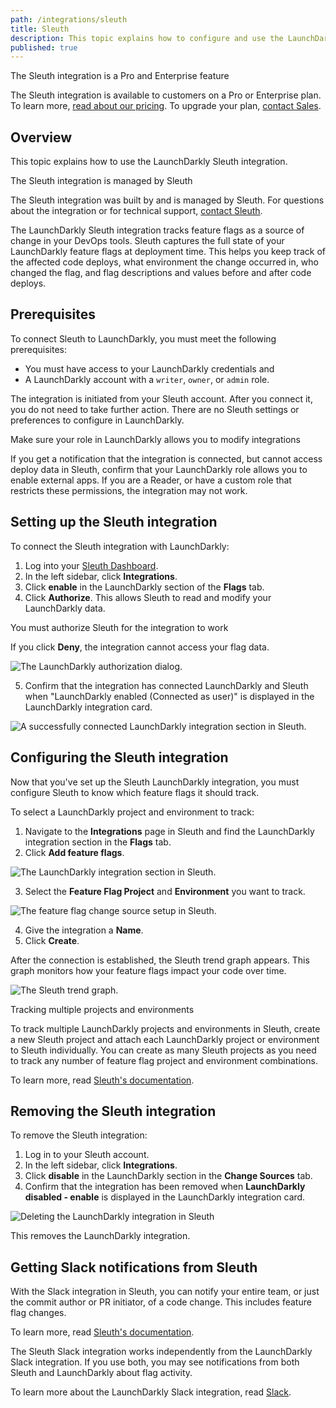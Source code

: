 ```yaml
---
path: /integrations/sleuth
title: Sleuth
description: This topic explains how to configure and use the LaunchDarkly integration to track feature flags as a source of change in Sleuth.
published: true
---
```


<Callout intent="primary">
<CalloutTitle>The Sleuth integration is a Pro and Enterprise feature</CalloutTitle>
<CalloutDescription>

The Sleuth integration is available to customers on a Pro or Enterprise plan. To learn more, [read about our pricing](https://launchdarkly.com/pricing/). To upgrade your plan, [contact Sales](https://launchdarkly.com/contact-sales/).

</CalloutDescription>
</Callout>

## Overview

This topic explains how to use the LaunchDarkly Sleuth integration.

<Callout intent="info">
<CalloutTitle>The Sleuth integration is managed by Sleuth</CalloutTitle>
<CalloutDescription>

The Sleuth integration was built by and is managed by Sleuth. For questions about the integration or for technical support, [contact Sleuth](https://www.sleuth.io/).

</CalloutDescription>
</Callout>

The LaunchDarkly Sleuth integration tracks feature flags as a source of change in your DevOps tools. Sleuth captures the full state of your LaunchDarkly feature flags at deployment time. This helps you keep track of the affected code deploys, what environment the change occurred in, who changed the flag, and flag descriptions and values before and after code deploys.

## Prerequisites

To connect Sleuth to LaunchDarkly, you must meet the following prerequisites:

* You must have access to your LaunchDarkly credentials and
* A LaunchDarkly account with a `writer`, `owner`, or `admin` role.

The integration is initiated from your Sleuth account. After you connect it, you do not need to take further action. There are no Sleuth settings or preferences to configure in LaunchDarkly.

<Callout intent="alert">
<CalloutTitle>Make sure your role in LaunchDarkly allows you to modify integrations</CalloutTitle>
<CalloutDescription>

If you get a notification that the integration is connected, but cannot access deploy data in Sleuth, confirm that your LaunchDarkly role allows you to enable external apps. If you are a Reader, or have a custom role that restricts these permissions, the integration may not work.

</CalloutDescription>
</Callout>

## Setting up the Sleuth integration

To connect the Sleuth integration with LaunchDarkly:

1. Log into your [Sleuth Dashboard](https://app.sleuth.io/accounts/login/).
2. In the left sidebar, click **Integrations**.
3. Click **enable** in the LaunchDarkly section of the **Flags** tab.
4. Click **Authorize**. This allows Sleuth to read and modify your LaunchDarkly data.

<Callout intent="info">
<CalloutTitle>You must authorize Sleuth for the integration to work</CalloutTitle>
<CalloutDescription>

If you click **Deny**, the integration cannot access your flag data.

</CalloutDescription>
</Callout>

![The LaunchDarkly authorization dialog.](sleuth-ld-integration-auth-dialog.png)

5. Confirm that the integration has connected LaunchDarkly and Sleuth when "LaunchDarkly enabled (Connected as user)" is displayed in the LaunchDarkly integration card.

![A successfully connected LaunchDarkly integration section in Sleuth.](sleuth-ld-integration-success-dialog_3.png)

## Configuring the Sleuth integration

Now that you've set up the Sleuth LaunchDarkly integration, you must configure Sleuth to know which feature flags it should track.

To select a LaunchDarkly project and environment to track:

1. Navigate to the **Integrations** page in Sleuth and find the LaunchDarkly integration section in the **Flags** tab.
2. Click **Add feature flags**.

![The LaunchDarkly integration section in Sleuth.](sleuth-ld-integration-success-dialog_3.png)

3. Select the **Feature Flag Project** and **Environment** you want to track.

![The feature flag change source setup in Sleuth.](sleuth-ld-integration-config-dialog.png)

4. Give the integration a **Name**.
5. Click **Create**.

After the connection is established, the Sleuth trend graph appears. This graph monitors how your feature flags impact your code over time.

![The Sleuth trend graph.](sleuth-ld-integration-trendgraph.png)

<Callout intent="info">
<CalloutTitle>Tracking multiple projects and environments</CalloutTitle>
<CalloutDescription>

To track multiple LaunchDarkly projects and environments in Sleuth, create a new Sleuth project and attach each LaunchDarkly project or environment to Sleuth individually. You can create as many Sleuth projects as you need to track any number of feature flag project and environment combinations.

To learn more, read [Sleuth's documentation](https://help.sleuth.io/projects#creating-a-project).

</CalloutDescription>
</Callout>

## Removing the Sleuth integration

To remove the Sleuth integration:

1. Log in to your Sleuth account.
2. In the left sidebar, click **Integrations**.
3. Click **disable** in the LaunchDarkly section in the **Change Sources** tab.
4. Confirm that the integration has been removed when **LaunchDarkly disabled - enable** is displayed in the LaunchDarkly integration card.

![Deleting the LaunchDarkly integration in Sleuth](sleuth-ld-integration-delete_2.png)

This removes the LaunchDarkly integration.

## Getting Slack notifications from Sleuth

With the Slack integration in Sleuth, you can notify your entire team, or just the commit author or PR initiator, of a code change. This includes feature flag changes.

To learn more, read [Sleuth's documentation](https://help.sleuth.io/integrations-1/slack).

The Sleuth Slack integration works independently from the LaunchDarkly Slack integration. If you use both, you may see notifications from both Sleuth and LaunchDarkly about flag activity.

To learn more about the LaunchDarkly Slack integration, read [Slack](/integrations/slack/).
